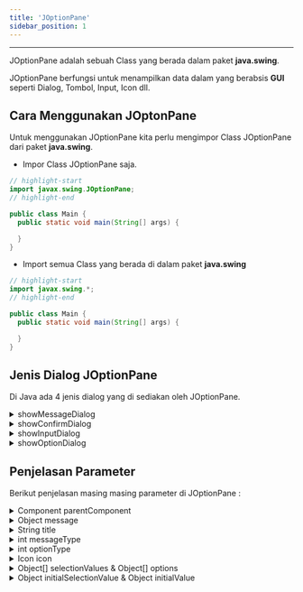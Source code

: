 ```yaml
---
title: 'JOptionPane'
sidebar_position: 1
---
```


<hr />

JOptionPane adalah sebuah Class yang berada dalam paket **java.swing**.

JOptionPane berfungsi untuk menampilkan data dalam yang berabsis **GUI** seperti Dialog, Tombol, Input, Icon dll.

## Cara Menggunakan JOptonPane

Untuk menggunakan JOptionPane kita perlu mengimpor Class JOptionPane dari paket **java.swing**.

- Impor Class JOptionPane saja.

```java
// highlight-start
import javax.swing.JOptionPane;
// highlight-end

public class Main {
  public static void main(String[] args) {

  }
}
```

- Import semua Class yang berada di dalam paket **java.swing**

```java
// highlight-start
import javax.swing.*;
// highlight-end

public class Main {
  public static void main(String[] args) {

  }
}
```

## Jenis Dialog JOptionPane

Di Java ada 4 jenis dialog yang di sediakan oleh JOptionPane.

<details>
<summary className="sum-bold">showMessageDialog</summary>

- Berfungsi untuk menampilkan dialog pesan.
- Tidak membutuhkan variabel.
- Membutuhkan minimal 2 parameter dan maksimal 5 parameter.
- Kita hanya bisa mengisi 2, 4 dan 5 parameter saja.

Silahkan lihat penjelasan parameter [disini](#penjelasan-parameter)

<Tabs groupId="showMessageDialog">
<TabItem value="2 Parameter" default>

**Parameter yang di butuhkan**

```java
JOptionPane.showMessageDialog(Component parentComponent, Object message);
```

**Contoh**

```java
import javax.swing.JOptionPane;
public class Main {
  public static void main(String[] args) {
    JOptionPane.showMessageDialog(null, "Hai Namaku Yanto");
  }
}
```

**Output**

![Output showMessageDialog](/img/java/showmessagedialog.png)

</TabItem>
<TabItem value="4 Parameter">

**Parameter yang di butuhkan**

```java
JOptionPane.showMessageDialog(Component parentComponent, Object message, String title, int messageType);
```

**Contoh**

```java
import javax.swing.JOptionPane;
public class Main {
  public static void main(String[] args) {
    JOptionPane.showMessageDialog(null, "Hai Namaku Yanto", "INI JUDUL", JOptionPane.PLAIN_MESSAGE);
  }
}
```

**Output**

![Output showMessageDialog 4 parameter](/img/java/showmessgaedialog-4-paramter.png)

</TabItem>
<TabItem value="5 Parameter">

Menggunakan 5 parameter membutuhkan class tambahan dari pustaka `javax.swing` yaitu `Icon` dan `ImageIcon` untuk mengambil gambar dari path/lokasi yang akan kita tentukan.

**Parameter yang di butuhkan**

```java
JOptionPane.showMessageDialog(Component parentComponent, Object message, String title, int messageType, Icon icon);
```

**Contoh**

```java
import javax.swing.JOptionPane;
import javax.swing.ImageIcon;
import javax.swing.Icon;
public class Main {
  public static void main(String[] args) {
    Icon kustomIcon = new ImageIcon("vector.png");
    JOptionPane.showMessageDialog(null, "Ini adalah pesan informasi.", "Informasi", JOptionPane.INFORMATION_MESSAGE, kustomIcon);
  }
}
```

**Output**

![Output showMessageDialog 5 parameter](/img/java/showmessagedialog-5-parameter.png)

</TabItem>
</Tabs>

</details>

<details>
<summary className="sum-bold">showConfirmDialog</summary>

- Berfungsi untuk menampilkan dialog pilihan sepert `Yes`, `No` dan `Cancel`.
- Bisa menggunakan variabel dengan tipe data default int.
- Kita hanya bisa mengisi 2, 4, 5 dan 6 parameter.

Silahkan lihat penjelasan parameter [disini](#penjelasan-parameter)

<Tabs groupId="showConfirmDialog">
<TabItem value="2 Parameter" default>

**Parameter yang di butuhkan**

```java
JOptionPane.showConfirmDialog(Component parentComponent, Object message);
```

**Contoh**

```java
import javax.swing.JOptionPane;
public class Main {
  public static void main(String[] args) {
    JOptionPane.showConfirmDialog(null, "apakah anda yakin ingin keluar?");
  }
}
```

**Output**

![Output showConfirmDialog](/img/java/showconfirmdialog-2-parameter.png)

</TabItem>
<TabItem value="4 Parameter">

**Parameter yang di butuhkan**

```java
JOptionPane.showConfirmDialog(Component parentComponent, Object message, String title, int optionType);
```

**Contoh**

```java
import javax.swing.JOptionPane;
public class Main {
  public static void main(String[] args) {
    JOptionPane.showConfirmDialog(null, "ulangi program", "pop up pemberitahuan", JOptionPane.YES_NO_OPTION);
  }
}
```

**Output**

![Output showConfirmDialog 4 parameter](/img/java/showconfirmdialog-4-parameter.png)

</TabItem>
<TabItem value="5 Parameter">

**Parameter yang di butuhkan**

```java
JOptionPane.showConfirmDialog(Component parentComponent, Object message, String title, int optionType, int messageType);
```

**Contoh**

```java
import javax.swing.JOptionPane;
public class Main {
  public static void main(String[] args) {
    JOptionPane.showConfirmDialog(null, "ulangi program", "pop up pemberitahuan", JOptionPane.YES_NO_OPTION, JOptionPane.PLAIN_MESSAGE);
  }
}
```

**Output**

![Output showConfirmDialog 4 parameter](/img/java/showconfirmdialog-5-parameter.png)

</TabItem>
<TabItem value="6 Parameter">

Menggunakan 6 parameter membutuhkan class tambahan dari pustaka `javax.swing` yaitu `Icon` dan `ImageIcon` untuk mengambil gambar dari path/lokasi yang akan kita tentukan.

**Parameter yang di butuhkan**

```java
JOptionPane.showConfirmDialog(Component parentComponent, Object message, String title, int optionType, int messageType, Icon icon);
```

**Contoh**

```java
import javax.swing.JOptionPane;
import javax.swing.ImageIcon;
import javax.swing.Icon;
public class Main {
  public static void main(String[] args) {
    Icon iconKusom = new ImageIcon("vector.png");
    JOptionPane.showConfirmDialog(null, "ulangi program", "pop up pemberitahuan", JOptionPane.YES_NO_OPTION, JOptionPane.PLAIN_MESSAGE, iconKusom);
  }
}
```

**Output**

![Output showConfirmDialog 6 parameter](/img/java/showconfirmdialog-6-parameter.png)

</TabItem>
</Tabs>

</details>

<details>
<summary className="sum-bold">showInputDialog</summary>

- Berfungsi untuk menampilkan dialog input kepada pengguna.
- Bisa menggunakan variabel dengan tipe data default String.
- Kita bisa mengisi 1, 2, 3 dan 7 parameter.

Silahkan lihat penjelasan parameter [disini](#penjelasan-parameter)

<Tabs groupId="showConfirmDialog">
<TabItem value="1 Parameter" default>

**Parameter yang di butuhkan**

```java
JOptionPane.showInputDialog(Object message);
```

**Contoh**

```java
import javax.swing.JOptionPane;
public class Main {
  public static void main(String[] args) {
    JOptionPane.showInputDialog("Masukkan Nama Anda : ");
  }
}
```

**Output**

![Output showInputDialog](/img/java/inputdialog-1-parameter.png)

</TabItem>
<TabItem value="2 Parameter">

Menggunakan 2 parameter ada 2 Cara :

- **mengisi parameter `Component parentComponent` dan `Object message`.**

  ```java
  JOptionPane.showInputDialog(Component parentComponent, Object message);
  ```

  **Contoh**

  ```java
  import javax.swing.JOptionPane;
  public class Main {
    public static void main(String[] args) {
      JOptionPane.showInputDialog(null, "Masukkan Alamat Anda : ");
    }
  }
  ```

  **Output**
  ![Output showInputDialog 2 v2 parameter](/img/java/inputdialog-2parameterv1.png)

- **mengisi parameter `Object message` dan `Object initialSelectonValue`.**

  ```java
  JOptionPane.showInputDialog(Object message, Object Object initialSelectonValue);
  ```

  **Contoh**

  ```java
  import javax.swing.JOptionPane;
  public class Main {
    public static void main(String[] args) {
      JOptionPane.showInputDialog("Masukkan Alamat Anda : ", "Contoh : Jakarta");
    }
  }
  ```

  **Output**
  ![Output showInputDialog 4 parameter](/img/java/inputdialog-2parameterv2.png)

</TabItem>
<TabItem value="3 Parameter">

**Parameter yang di butuhkan**

```java
JOptionPane.showInputDialog(Component parentComponent, Object message, Object initialSelectonValue);
```

**Contoh**

```java
import javax.swing.JOptionPane;
public class Main {
    public static void main(String[] args) {
    JOptionPane.showInputDialog(null, "Masukkan Umur Anda : ", "Contoh : 30");
  }
}
```

**Output**

![Output showInputDialog 3 parameter](/img/java/inputdialog-3-parameter.png)

</TabItem>
<TabItem value="4 Parameter">

**Parameter yang di butuhkan**

```java
JOptionPane.showInputDialog(Component parentComponent, Object message, String title, int messageType);
```

**Contoh**

```java
import javax.swing.JOptionPane;
public class Main {
    public static void main(String[] args) {
    JOptionPane.showInputDialog(null, "Masukkan NIM : ", "Input Nim", JOptionPane.PLAIN_MESSAGE);JOptionPane.showInputDialog(null, "Masukkan Umur Anda : ", "Contoh : 30");
  }
}
```

**Output**

![Output showInputDialog 3 parameter](/img/java/inputdialog-4-parameter.png)

</TabItem>
<TabItem value="7 Parameter">

Menggunakan 7 parameter membutuhkan beberapa hal berikut :

- class tambahan dari pustaka `javax.swing` yaitu `Icon` dan `ImageIcon` untuk mengambil gambar dari path/lokasi yang akan kita tentukan.
- Array Object 1 dimensi.

**Parameter yang di butuhkan**

```java
JOptionPane.showInputDialog(Component parentComponent, Object message, String title, int messageType, Icon icon, Object[] selectionValues, Object initialSelectionValue);
```

**Contoh 1**

```java
import javax.swing.JOptionPane;
import javax.swing.ImageIcon;
import javax.swing.Icon;
public class Main {
  public static void main(String[] args) {
    Icon iconKusom = new ImageIcon("vector.png");
    String[] pilihan = {"Pilihan 1", "Pilihan 2", "Pilihan 3"};

    JOptionPane.showInputDialog(null, "Pilih salah satu opsi:", "Pilih Opsi", JOptionPane.QUESTION_MESSAGE, iconKusom, pilihan, pilihan[2]);
  }
}
```

**Contoh 2**

```java
import javax.swing.JOptionPane;
import javax.swing.ImageIcon;
import javax.swing.Icon;
public class Main {
  public static void main(String[] args) {
    Icon iconKusom = new ImageIcon("vector.png");
    JOptionPane.showInputDialog(null, "Pilih salah satu opsi:", "Pilih Opsi", JOptionPane.QUESTION_MESSAGE, iconKusom, new Object[]{"Pilihan 1", "Pilihan 2", "Pilihan 3"}, "Pilihan 3");
  }
}
```

**Output**

![Output showInputDialog 7 parameter v1.1](/img/java/inputdialog-7-parameter-v1.1.png)
![Output showInputDialog 7 parameter v1.2](/img/java/inputdialog-7-parameter-v1.2.png)

</TabItem>
</Tabs>

**Contoh Menggunakan Variabel**

```java
import javax.swing.JOptionPane;

public class Main {
  public static void main(String[] args) {
    String pilihan = (String) JOptionPane.showInputDialog(null, "Pilih salah satu opsi:", "Pilih Opsi", JOptionPane.PLAIN_MESSAGE, null, new Object[]{"Pilihan 1", "Pilihan 2", "Pilihan 3"},"Pilihan 1");

    System.out.println("Anda memilih pilihan ke : " + pilihan);
  }
}
```

</details>

<details>
<summary className="sum-bold">showOptionDialog</summary>

- Berfungsi untuk menampilkan opsi dialog kepada pengguna.
- Bisa menggunakan variabel dengan tipe data default int.
- Membutuhkan 8 parameter.
- Array Object 1 dimensi.

Silahkan lihat penjelasan parameter [disini](#penjelasan-parameter)

**Parameter yang di butuhkan**

```java
JOptionPane.showInputDialog(Component parentComponent, Object message, String title, int optionType, int messageType, Icon icon, Object[] options, Object initialValue);
```

**Contoh**

```java
import javax.swing.JOptionPane;
public class Main {
  public static void main(String[] args) {
    Byte[] opsi = {1,2,3,4,5};
    int pilihan = JOptionPane.showOptionDialog(null, "Pilih Angka : ", "Program Pilih Angka", JOptionPane.YES_NO_CANCEL_OPTION, JOptionPane.PLAIN_MESSAGE, null, opsi, opsi[2]);
    System.out.println("Anda memilih angka : " + pilihan);
  }
}
```

**Output**

![Output showInputDialog](/img/java/showoptiondialog.png)

```bash
Anda memilih angka : 2
```

</details>

## Penjelasan Parameter

Berikut penjelasan masing masing parameter di JOptionPane :

<details>
<summary>Component parentComponent</summary>

Ini adalah komponen Swing yang digunakan sebagai referensi untuk posisi dialog, `(biasanya sebuah JFrame, JDialog, atau JPanel)`. Dialog akan muncul di atas komponen ini.

- parameter ini bersifat opsional untuk opsi **showInputDialog**
- Dialog bisa di isi **null** jika tidak ada **parent component**

```java
import javax.swing.JFrame;
import javax.swing.JOptionPane;

public class Main {
  public static void main(String[] args) {
    JFrame parentComponent = new JFrame;

    // dengan parameter parentComponent
    JOptionPane.showMessageDialog(parentComponent, Object message);

    // tanpa parameter parentComponent
    JOptionPane.showMessageDialog(null, Object message);

    // Opsional bagi opsi showInputDialog
    JOptionPane.showInputDialog(Object message;)
  }
}
```

</details>

<details>
<summary>Object message</summary>

Ini adalah parameter yang berfungsi untuk mengisi pesan atau konten yang akan ditampilkan dalam dialog.

- Parameter ini harus di isi.
- Bisa di isi Object ataupun variabel dengan tipe data primitiv.

```java
// menggunakan object string
JOptionPane.showMessageDialog(null, "Testing");

// menggunakan tipe data primitiv
byte number = 120;
JOptionPane.showMessageDialog(null, number);
```

</details>

<details>
<summary>String title</summary>

Ini adalah judul dialog, yang akan muncul di bagian atas dialog.

- Nilai harus berupa **String**
- Harus di isi untuk opsi **showOptionDialog**
- Untuk opsi lainnya bersifat opsional yang mempunyai judul tersendiri dari setiap opsi

```java
JOptionPane.showMessageDialog(null, "Testing", "Ini Judul", int messageType);

// bisa juga
String judul = "Ini Judul";
JOptionPane.showMessageDialog(null, "Testing", judul, int messageType);
```

</details>

<details>
<summary>int messageType</summary>

Parameter ini di gunakan untuk menentukan tipe pesan atau ikon yang akan di tampilkan dalam dialog, parameter ini hanya menerima value **int**. Berikut beberapa pesan yang bisa di tampilkan :

| Pesan               | Nilai | Deskripsi                                            |
| ------------------- | ----- | ---------------------------------------------------- |
| PLAIN_MESSAGE       | -1    | menampilkan pesan biasa tanpa ikon tambahan.         |
| ERROR_MESSAGE       | 0     | menampilkan pesan kesalahan dengan ikon kesalahan.   |
| INFORMATION_MESSAGE | 1     | menampilkan pesan informasi dengan ikon informasi.   |
| WARNING_MESSAGE     | 2     | menampilkan pesan peringatan dengan ikon peringatan. |
| QUESTION_MESSAGE    | 3     | menampilkan pesan pertanyaan dengan ikon pertanyaan. |

Parameter ini bisa kita isi dengan **Pesan** atau **Nilai** yang berada ditabel diatas.

```java
// mengisi dengan pesan
JOptionPane.showMessageDialog(null, "Testing", "Ini Judul", JOptionPane.PLAIN_MESSAGE);

// mengisi dengan Nilai int
JOptionPane.showMessageDialog(null, "Testing", "Ini Judul", -1);
```

</details>

<details>
<summary>int optionType</summary>

Parameter ini digunakan untuk menentukan tipe tombol yang akan ditampilkan dalam dialog,

- hanya menerima value **int**. Berikut beberapa tombol yang bisa di tampilkan :

| Pesan                | Nilai | Deskripsi                                  |
| -------------------- | ----- | ------------------------------------------ |
| DEFAULT_OPTION       | -1    | menampilkan tombol "Ok"                    |
| YES_NO_OPTION        | 0     | menampilkan tombol "Yes" dan "No"          |
| YES_NO_CANCEL_OPTION | 1     | menampilkan tombol "Yes" "No" dan "Cancel" |
| OK_CANCEL_OPTION     | 2     | menampilkan tombol "Ok" dan "Cancel"       |

Parameter ini bisa kita isi dengan **Pesan** atau **Nilai** yang berada ditabel diatas.

```java
// mengisi dengan pesan
JOptionPane.showConfirmDialog(null, "Testing", "Ini Judul", JOptionPane.YES_NO_CANCEL_OPTION, JOptionPane.PLAIN_MESSAGE);

// mengisi dengan Nilai int
JOptionPane.showConfirmDialog(null, "Testing", "Ini Judul", 1, JOptionPane.PLAIN_MESSAGE);
```

</details>

<details>
<summary>Icon icon</summary>

Di gunakan untuk memberi ikon kustom ke dialog message.

- Bersifat opsional untuk semua opsi JOptionPane.
- Membutuhkan class tambahan dari pustaka **JAVA SWING** berupa **Icon** dan **IconImage** untuk mengambil gambar ikonnya.

```java
import javax.swing.JOptionPane;
import javax.swing.ImageIcon;
import javax.swing.Icon;
public class Main {
  public static void main(String[] args) {
    Icon kustomIcon = new ImageIcon("vector.png");
    JOptionPane.showMessageDialog(null, "Testing", "Ini Judul", JOptionPane.PLAIN_MESSAGE, kustomIcon);
  }
}
```

</details>

<details>
<summary>Object[] selectionValues & Object[] options</summary>

2 parameter ini sama sama digunakan untuk menentukan nilai-nilai atau opsi yang akan ditampilkan kepada pengguna dalam **showConfirmDialog** atau **showOptionDialog** dengan beberapa pilihan yang anda inginkan.

- Membutuhkan Object berupa array 1 dimensi.

```java
String[] pilihan = {"opsi 1", "opsi 2", "opsi 3"};

// Object[] selectionValues
JOptionPane.showInputDialog(null, "Pilih salah satu opsi:", "Ini Judul", JOptionPane.PLAIN_MESSAGE, null, pilihan, null);

// Object[] options
JOptionPane.showOptionDialog(null, "Pilih Angka : ", "Ini Judul", JOptionPane.YES_NO_CANCEL_OPTION, JOptionPane.PLAIN_MESSAGE, null, pilihan, null);
```

</details>

<details>
<summary>Object initialSelectionValue & Object initialValue</summary>

2 parameter ini sama sama di gunakan untuk menentukan nilai default pada dialog **showConfirmDialog** atau **showOptionDialog**

- Jika tidak ingin menentukan bisa di isi **null**
- Jika di isi value/nilai harus sama dengan yang ada di Object Array yang telah di buat sebelumnya (**Object[] selectionValues** atau **Object[] options**)
- Jika nilai tidak sama tidak akan terjadi eror, tetapi tidak akan ada nilai default yang di pilih.

  ```java
  String[] pilihan = {"opsi 1", "opsi 2", "opsi 3"};

  // Object initialSelectionValue
  JOptionPane.showInputDialog(null, "Pilih salah satu opsi:", "Ini Judul", JOptionPane.PLAIN_MESSAGE, null, pilihan, pilihan[2]);

  // Object initialValue
  JOptionPane.showOptionDialog(null, "Pilih Angka : ", "Ini Judul", JOptionPane.YES_NO_CANCEL_OPTION, JOptionPane.PLAIN_MESSAGE, null, pilihan, pilihan[2]);
  ```

</details>
